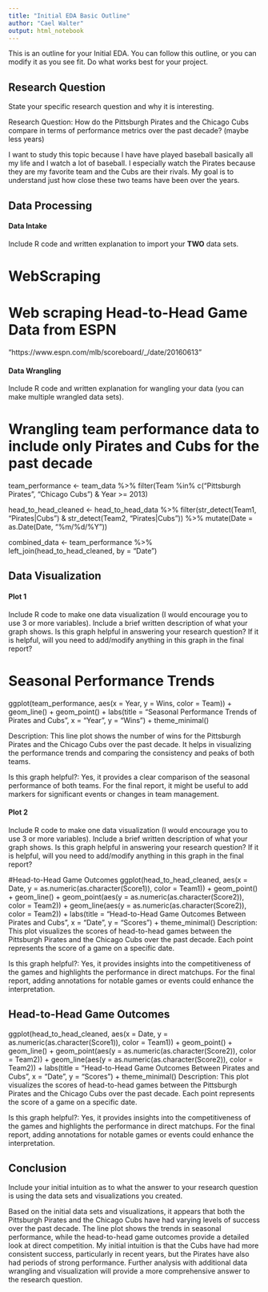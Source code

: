 ```yaml
---
title: "Initial EDA Basic Outline"
author: "Cael Walter"
output: html_notebook
---
```


This is an outline for your Initial EDA. You can follow this outline, or you can modify it as you see fit. Do what works best for your project. 

## Research Question 

State your specific research question and why it is interesting. 

Research Question: How do the Pittsburgh Pirates and the Chicago Cubs compare in terms of performance metrics over the past decade? (maybe less years)

I want to study this topic because I have have played baseball basically all my life and I watch a lot of baseball. I especially watch the Pirates because they are my favorite team and the Cubs are their rivals. My goal is to understand just how close these two teams have been over the years. 


## Data Processing 

#### Data Intake 

Include R code and written explanation to import your **TWO** data sets.


# WebScraping


# Web scraping Head-to-Head Game Data from ESPN
"https://www.espn.com/mlb/scoreboard/_/date/20160613"



#### Data Wrangling 

Include R code and written explanation for wangling your data (you can make multiple wrangled data sets). 

# Wrangling team performance data to include only Pirates and Cubs for the past decade
team_performance <- team_data %>%
  filter(Team %in% c("Pittsburgh Pirates", "Chicago Cubs") & Year >= 2013)


head_to_head_cleaned <- head_to_head_data %>%
  filter(str_detect(Team1, "Pirates|Cubs") & str_detect(Team2, "Pirates|Cubs")) %>%
  mutate(Date = as.Date(Date, "%m/%d/%Y"))


combined_data <- team_performance %>%
  left_join(head_to_head_cleaned, by = "Date")


## Data Visualization

#### Plot 1

Include R code to make one data visualization (I would encourage you to use 3 or more variables). Include a brief written description of what your graph shows. Is this graph helpful in answering your research question? If it is helpful, will you need to add/modify anything in this graph in the final report? 

# Seasonal Performance Trends
ggplot(team_performance, aes(x = Year, y = Wins, color = Team)) +
  geom_line() +
  geom_point() +
  labs(title = "Seasonal Performance Trends of Pirates and Cubs",
       x = "Year",
       y = "Wins") +
  theme_minimal()
  
Description: This line plot shows the number of wins for the Pittsburgh Pirates and the Chicago Cubs over the past decade. It helps in visualizing the performance trends and comparing the consistency and peaks of both teams.

Is this graph helpful?: Yes, it provides a clear comparison of the seasonal performance of both teams. For the final report, it might be useful to add markers for significant events or changes in team management.

#### Plot 2

Include R code to make one data visualization (I would encourage you to use 3 or more variables). Include a brief written description of what your graph shows. Is this graph helpful in answering your research question? If it is helpful, will you need to add/modify anything in this graph in the final report? 

#Head-to-Head Game Outcomes
ggplot(head_to_head_cleaned, aes(x = Date, y = as.numeric(as.character(Score1)), color = Team1)) +
  geom_point() +
  geom_line() +
  geom_point(aes(y = as.numeric(as.character(Score2)), color = Team2)) +
  geom_line(aes(y = as.numeric(as.character(Score2)), color = Team2)) +
  labs(title = "Head-to-Head Game Outcomes Between Pirates and Cubs",
       x = "Date",
       y = "Scores") +
  theme_minimal()
Description: This plot visualizes the scores of head-to-head games between the Pittsburgh Pirates and the Chicago Cubs over the past decade. Each point represents the score of a game on a specific date.

Is this graph helpful?: Yes, it provides insights into the competitiveness of the games and highlights the performance in direct matchups. For the final report, adding annotations for notable games or events could enhance the interpretation.

## Head-to-Head Game Outcomes
ggplot(head_to_head_cleaned, aes(x = Date, y = as.numeric(as.character(Score1)), color = Team1)) +
  geom_point() +
  geom_line() +
  geom_point(aes(y = as.numeric(as.character(Score2)), color = Team2)) +
  geom_line(aes(y = as.numeric(as.character(Score2)), color = Team2)) +
  labs(title = "Head-to-Head Game Outcomes Between Pirates and Cubs",
       x = "Date",
       y = "Scores") +
  theme_minimal()
Description: This plot visualizes the scores of head-to-head games between the Pittsburgh Pirates and the Chicago Cubs over the past decade. Each point represents the score of a game on a specific date.

Is this graph helpful?: Yes, it provides insights into the competitiveness of the games and highlights the performance in direct matchups. For the final report, adding annotations for notable games or events could enhance the interpretation.



## Conclusion

Include your initial intuition as to what the answer to your research question is using the data sets and visualizations you created. 

Based on the initial data sets and visualizations, it appears that both the Pittsburgh Pirates and the Chicago Cubs have had varying levels of success over the past decade. The line plot shows the trends in seasonal performance, while the head-to-head game outcomes provide a detailed look at direct competition. My initial intuition is that the Cubs have had more consistent success, particularly in recent years, but the Pirates have also had periods of strong performance. Further analysis with additional data wrangling and visualization will provide a more comprehensive answer to the research question.
